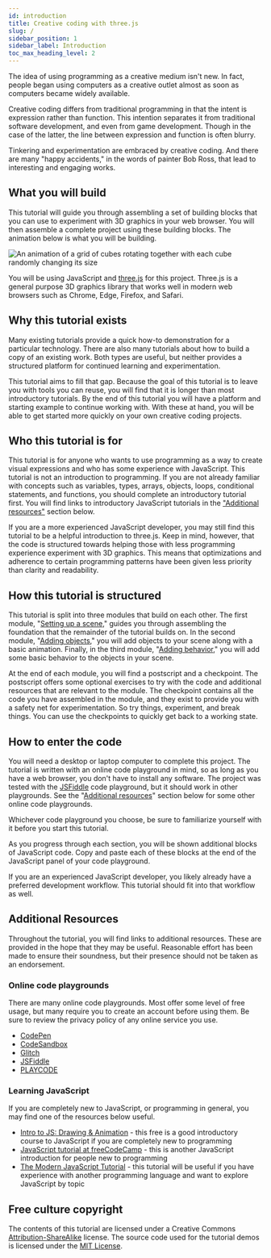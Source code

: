 ```yaml
---
id: introduction
title: Creative coding with three.js
slug: /
sidebar_position: 1
sidebar_label: Introduction
toc_max_heading_level: 2
---
```


The idea of using programming as a creative medium isn't new. In fact, people began using computers as a creative outlet almost as soon as computers became widely available.

Creative coding differs from traditional programming in that the intent is expression rather than function. This intention separates it from traditional software development, and even from game development. Though in the case of the latter, the line between expression and function is often blurry.

Tinkering and experimentation are embraced by creative coding. And there are many "happy accidents," in the words of painter Bob Ross, that lead to interesting and engaging works.

## What you will build

This tutorial will guide you through assembling a set of building blocks that you can use to experiment with 3D graphics in your web browser. You will then assemble a complete project using these building blocks. The animation below is what you will be building.

![An animation of a grid of cubes rotating together with each cube randomly changing its size](./assets/finished-project.gif "What you will build in this tutorial")

You will be using JavaScript and [three.js][3JS] for this project. Three.js is a general purpose 3D graphics library that works well in modern web browsers such as Chrome, Edge, Firefox, and Safari.

## Why this tutorial exists

Many existing tutorials provide a quick how-to demonstration for a particular technology. There are also many tutorials about how to build a copy of an existing work. Both types are useful, but neither provides a structured platform for continued learning and experimentation.

This tutorial aims to fill that gap. Because the goal of this tutorial is to leave you with tools you can reuse, you will find that it is longer than most introductory tutorials. By the end of this tutorial you will have a platform and starting example to continue working with. With these at hand, you will be able to get started more quickly on your own creative coding projects.

## Who this tutorial is for

This tutorial is for anyone who wants to use programming as a way to create visual expressions and who has some experience with JavaScript. This tutorial is not an introduction to programming. If you are not already familiar with concepts such as variables, types, arrays, objects, loops, conditional statements, and functions, you should complete an introductory tutorial first. You will find links to introductory JavaScript tutorials in the ["Additional resources"](#learning-javascript) section below.

If you are a more experienced JavaScript developer, you may still find this tutorial to be a helpful introduction to three.js. Keep in mind, however, that the code is structured towards helping those with less programming experience experiment with 3D graphics. This means that optimizations and adherence to certain programming patterns have been given less priority than clarity and readability.

## How this tutorial is structured

This tutorial is split into three modules that build on each other. The first module, "[Setting up a scene][MODSCENE]," guides you through assembling the foundation that the remainder of the tutorial builds on. In the second module, "[Adding objects][MODOBJ]," you will add objects to your scene along with a basic animation. Finally, in the third module, "[Adding behavior][MODBEHAVE]," you will add some basic behavior to the objects in your scene.

At the end of each module, you will find a postscript and a checkpoint. The postscript offers some optional exercises to try with the code and additional resources that are relevant to the module. The checkpoint contains all the code you have assembled in the module, and they exist to provide you with a safety net for experimentation. So try things, experiment, and break things. You can use the checkpoints to quickly get back to a working state.

## How to enter the code

You will need a desktop or laptop computer to complete this project. The tutorial is written with an online code playground in mind, so as long as you have a web browser, you don't have to install any software. The project was tested with the [JSFiddle](https://jsfiddle.net) code playground, but it should work in other playgrounds. See the "[Additional resources](#online-code-playgrounds)" section below for some other online code playgrounds.

Whichever code playground you choose, be sure to familiarize yourself with it before you start this tutorial.

As you progress through each section, you will be shown additional blocks of JavaScript code. Copy and paste each of these blocks at the end of the JavaScript panel of your code playground.

If you are an experienced JavaScript developer, you likely already have a preferred development workflow. This tutorial should fit into that workflow as well.

## Additional Resources

Throughout the tutorial, you will find links to additional resources. These are provided in the hope that they may be useful. Reasonable effort has been made to ensure their soundness, but their presence should not be taken as an endorsement.

### Online code playgrounds

There are many online code playgrounds. Most offer some level of free usage, but many require you to create an account before using them. Be sure to review the privacy policy of any online service you use.

* [CodePen](https://codepen.io/)
* [CodeSandbox](https://codesandbox.io/)
* [Glitch](https://glitch.com/)
* [JSFiddle](https://jsfiddle.net)
* [PLAYCODE](https://playcode.io/)

### Learning JavaScript

If you are completely new to JavaScript, or programming in general, you may find one of the resources below useful.

* [Intro to JS: Drawing & Animation][KAHNJS] - this free is a good introductory course to JavaScript if you are completely new to programming
* [JavaScript tutorial at freeCodeCamp][FREECODEJS] - this is another JavaScript introduction for people new to programming
* [The Modern JavaScript Tutorial][MODJS] - this tutorial will be useful if you have experience with another programming language and want to explore JavaScript by topic

## Free culture copyright

The contents of this tutorial are licensed under a Creative Commons [Attribution-ShareAlike][CCBYSA4] license. The source code used for the tutorial demos is licensed under the [MIT License][MIT].

[3JS]: https://threejs.org/

[MODSCENE]: ./scene-setup/index.mdx
[MODOBJ]: ./adding-objects/index.mdx
[MODBEHAVE]: ./adding-behavior/index.mdx
[CCBYSA4]: https://creativecommons.org/licenses/by-sa/4.0/
[MIT]: https://opensource.org/licenses/MIT
[KAHNJS]: https://www.khanacademy.org/computing/computer-programming/programming
[FREECODEJS]: https://www.freecodecamp.org/news/full-javascript-course-for-beginners/
[MODJS]: https://javascript.info/
